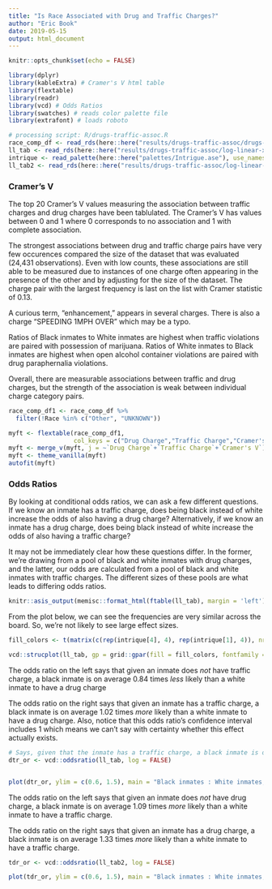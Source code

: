 ```yaml
---
title: "Is Race Associated with Drug and Traffic Charges?"
author: "Eric Book"
date: 2019-05-15
output: html_document
---
```


```r
knitr::opts_chunk$set(echo = FALSE)

library(dplyr)
library(kableExtra) # Cramer's V html table
library(flextable)
library(readr)
library(vcd) # Odds Ratios
library(swatches) # reads color palette file
library(extrafont) # loads roboto

# processing script: R/drugs-traffic-assoc.R
race_comp_df <- read_rds(here::here("results/drugs-traffic-assoc/drugs-traffic-assoc-by-race.rds")) # Cramer's V
ll_tab <- read_rds(here::here("results/drugs-traffic-assoc/log-linear-xtab.rds")) # Odds Ratios
intrique <- read_palette(here::here("palettes/Intrigue.ase"), use_names = FALSE) # Odds Ratios
ll_tab2 <- read_rds(here::here("results/drugs-traffic-assoc/log-linear-xtab2.rds")) # Odds Ratios

```

### Cramer's V

The top 20 Cramer's V values measuring the association between traffic charges and drug charges have been tablulated. The Cramer's V has values between 0 and 1 where 0 corresponds to no association and 1 with complete association. 

The strongest associations between drug and traffic charge pairs have very few occurences compared the size of the dataset that was evaluated (24,431 observations). Even with low counts, these associations are still able to be measured due to instances of one charge often appearing in the presence of the other and by adjusting for the size of the dataset. The charge pair with the largest frequency is last on the list with Cramer statistic of 0.13.

A curious term, "enhancement," appears in several charges. There is also a charge "SPEEDING 1MPH OVER" which may be a typo.

Ratios of Black inmates to White inmates are highest when traffic violations are paired with possession of marijuana. Ratios of White inmates to Black inmates are highest when open alcohol container violations are paired with drug paraphernalia violations.

Overall, there are measurable associations between traffic and drug charges, but the strength of the association is weak between individual charge category pairs.  


```r

race_comp_df1 <- race_comp_df %>%
  filter(!Race %in% c("Other", "UNKNOWN"))

myft <- flextable(race_comp_df1,
                  col_keys = c("Drug Charge","Traffic Charge","Cramer's V", "Race",	"N", "Proportion"))
myft <- merge_v(myft, j = ~`Drug Charge`+`Traffic Charge`+`Cramer's V`)
myft <- theme_vanilla(myft)
autofit(myft)
```


### Odds Ratios

By looking at conditional odds ratios, we can ask a few different questions. If we know an inmate has a traffic charge, does being black instead of white increase the odds of also having a drug charge? Alternatively, if we know an inmate has a drug charge, does being black instead of white increase the odds of also having a traffic charge? 

It may not be immediately clear how these questions differ. In the former, we're drawing from a pool of black and white inmates with drug charges, and the latter, our odds are calculated from a pool of black and white inmates with traffic charges. The different sizes of these pools are what leads to differing odds ratios.  

```r
knitr::asis_output(memisc::format_html(ftable(ll_tab), margin = 'left'))
```


From the plot below, we can see the frequencies are very similar across the board. So, we're not likely to see large effect sizes.  

```r

fill_colors <- t(matrix(c(rep(intrique[4], 4), rep(intrique[1], 4)), nrow=4))

vcd::strucplot(ll_tab, gp = grid::gpar(fill = fill_colors, fontfamily = "roboto"))
```


The odds ratio on the left says that given an inmate does *not* have traffic charge, a black inmate is on average 0.84 times *less* likely than a white inmate to have a drug charge

The odds ratio on the right says that given an inmate has a traffic charge, a black inmate is on average 1.02 times *more* likely than a white inmate to have a drug charge. Also, notice that this odds ratio's confidence interval includes 1 which means we can't say with certainty whether this effect actually exists.  


```r

# Says, given that the inmate has a traffic charge, a black inmate is on average 1.0239294 more likely than a white inmate to have a drug charge.
dtr_or <- vcd::oddsratio(ll_tab, log = FALSE)


plot(dtr_or, ylim = c(0.6, 1.5), main = "Black inmates : White inmates, odds ratios of a drug charge given traffic charge", gp_bars = gpar(fill = intrique[5], alpha = 0.45, fontfamily = "roboto"))
```


The odds ratio on the left says that given an inmate does *not* have drug charge, a black inmate is on average 1.09 times *more* likely than a white inmate to have a traffic charge.  

The odds ratio on the right says that given an inmate has a drug charge, a black inmate is on average 1.33 times *more* likely than a white inmate to have a traffic charge.  


```r

tdr_or <- vcd::oddsratio(ll_tab2, log = FALSE)

plot(tdr_or, ylim = c(0.6, 1.5), main = "Black inmates : White inmates, odds ratios of a traffic charge given drug charge", gp_bars = gpar(fill = intrique[5], alpha = 0.45, fontfamily = "roboto"))

```










